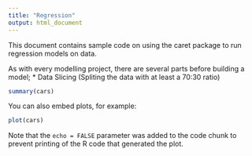 ```yaml
---
title: "Regression"
output: html_document
---
```


This document contains sample code on using the caret package to run regression models on data.

As with every modelling project, there are several parts before building a model;
* Data Slicing (Spliting the data with at least a 70:30 ratio)

```r
summary(cars)
```

You can also embed plots, for example:

```r
plot(cars)
```

Note that the `echo = FALSE` parameter was added to the code chunk to prevent printing of the R code that generated the plot.
